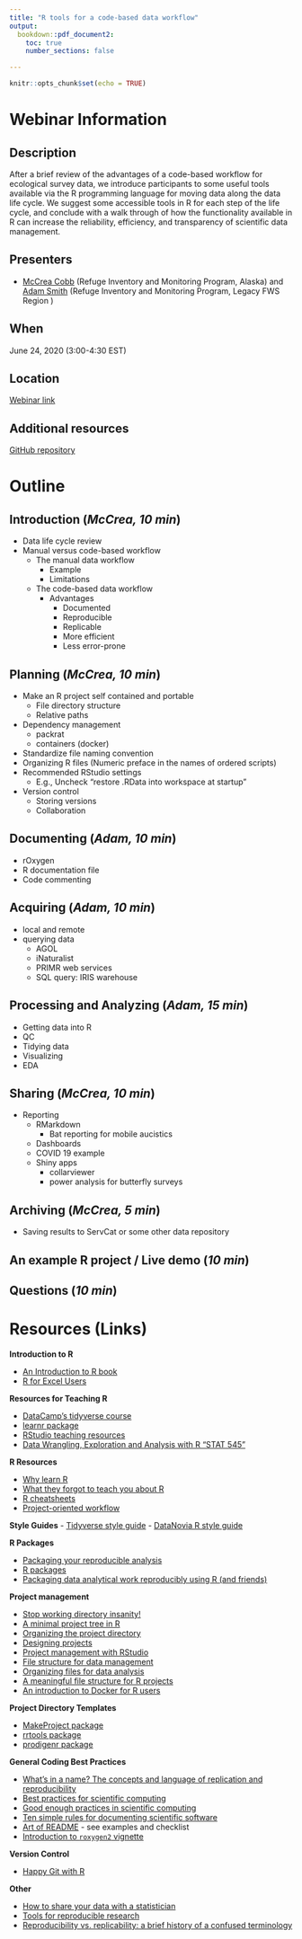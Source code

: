 ```yaml
---
title: "R tools for a code-based data workflow"
output: 
  bookdown::pdf_document2:
    toc: true
    number_sections: false

---
```


```r
knitr::opts_chunk$set(echo = TRUE)
```

# Webinar Information

## Description  
After a brief review of the advantages of a code-based workflow for ecological survey data, we introduce participants to some useful tools available via the R programming language for moving data along the data life cycle. We suggest some accessible tools in R for each step of the life cycle, and conclude with a walk through of how the functionality available in R can increase the reliability, efficiency, and transparency of scientific data management.

## Presenters    
- [McCrea Cobb](mailto:mccrea_cobb@fws.gov) (Refuge Inventory and Monitoring Program, Alaska) and [Adam Smith](mailto:d_smith@fws.gov) (Refuge Inventory and Monitoring Program, Legacy FWS Region )

## When
June 24, 2020 (3:00-4:30 EST)

## Location  
[Webinar link]()

## Additional resources
[GitHub repository](https://github.com/USFWS/data-mgt-with-r)


# Outline

## Introduction (*McCrea, 10 min*)
  + Data life cycle review 
  + Manual versus code-based workflow
    + The manual data workflow
      + Example
      + Limitations
    + The code-based data workflow
      + Advantages
        + Documented
        + Reproducible
        + Replicable
        + More efficient
        + Less error-prone
        
## Planning (*McCrea, 10 min*)
  + Make an R project self contained and portable
    + File directory structure
    + Relative paths
  + Dependency management
    + packrat
    + containers (docker)
   + Standardize file naming convention
  + Organizing R files (Numeric preface in the names of ordered scripts)
  + Recommended RStudio settings
     + E.g., Uncheck "restore .RData into workspace at startup"
  + Version control
     + Storing versions
     + Collaboration
     
## Documenting (*Adam, 10 min*)
  + rOxygen 
  + R documentation file
  + Code commenting
  
## Acquiring (*Adam, 10 min*)
  + local and remote
  + querying data
    + AGOL
    + iNaturalist
    + PRIMR web services
    + SQL query: IRIS warehouse
    
## Processing and Analyzing (*Adam, 15 min*)
  + Getting data into R
  + QC
  + Tidying data
  + Visualizing
  + EDA
   
## Sharing (*McCrea, 10 min*)
  + Reporting
    + RMarkdown
       + Bat reporting for mobile aucistics
     + Dashboards
      + COVID 19 example
    + Shiny apps
       + collarviewer
       + power analysis for butterfly surveys
       
## Archiving (*McCrea, 5 min*)
   + Saving results to ServCat or some other data repository

## An example R project / Live demo (*10 min*)

## Questions (*10 min*)


# Resources (Links)

**Introduction to R**

- [An Introduction to R book](https://intro2r.com/)
- [R for Excel Users](https://rstudio-conf-2020.github.io/r-for-excel/)

**Resources for Teaching R**  

- [DataCamp's tidyverse course](https://learn.datacamp.com/courses/working-with-data-in-the-tidyverse)
- [learnr package](https://rstudio.github.io/learnr/)
- [RStudio teaching resources](https://education.rstudio.com/teach/materials/)
- [Data Wrangling, Exploration and Analysis with R "STAT 545"](https://stat545.com/)


**R Resources**

- [Why learn R](https://datacarpentry.org/R-ecology-lesson/00-before-we-start.html#r_code_is_great_for_reproducibility)
- [What they forgot to teach you about R](https://rstats.wtf/)
- [R cheatsheets](https://rstudio.com/resources/cheatsheets/)
- [Project-oriented workflow](https://www.tidyverse.org/blog/2017/12/workflow-vs-script/)


**Style Guides**
- [Tidyverse style guide](https://style.tidyverse.org/)
- [DataNovia R style guide](https://www.datanovia.com/en/blog/r-coding-style-best-practices/)


**R Packages**

- [Packaging your reproducible analysis](https://thomasleeper.com/2016/11/analysis-as-package/)
- [R packages](http://r-pkgs.had.co.nz/)
- [Packaging data analytical work reproducibly using R (and friends)](https://peerj.com/preprints/3192.pdf)


**Project management**

- [Stop working directory insanity!](https://gist.github.com/jennybc/362f52446fe1ebc4c49f)
- [A minimal project tree in R](https://talesofr.wordpress.com/2017/12/12/a-minimal-project-tree-in-r/)
- [Organizing the project directory](https://nicercode.github.io/blog/2013-05-17-organising-my-project/)
- [Designing projects](https://nicercode.github.io/blog/2013-04-05-projects/)
- [Project management with RStudio](https://swcarpentry.github.io/r-novice-gapminder/02-project-intro/)
- [File structure for data management](https://r-dir.com/blog/2013/11/folder-structure-for-data-analysis.html)
- [Organizing files for data analysis](https://github.com/AndersenLab/IBiS-Bootcamp/wiki/Organizing-files-for-data-analysis)
- [A meaningful file structure for R projects](https://www.r-bloggers.com/a-meaningful-file-structure-for-r-projects/)
- [An introduction to Docker for R users](https://colinfay.me/docker-r-reproducibility/)


**Project Directory Templates**

- [MakeProject package](https://cran.r-project.org/web/packages/makeProject/index.html)
- [rrtools package](https://github.com/benmarwick/rrtools)
- [prodigenr package](https://cran.r-project.org/web/packages/prodigenr/readme/README.html)


**General Coding Best Practices**

- [What's in a name? The concepts and language of replication and reproducibility](https://thomasleeper.com/2015/05/open-science-language/)
- [Best practices for scientific computing](https://journals.plos.org/plosbiology/article?id=10.1371/journal.pbio.1001745)
- [Good enough practices in scientific computing](https://journals.plos.org/ploscompbiol/article?id=10.1371/journal.pcbi.1005510)
- [Ten simple rules for documenting scientific software](https://journals.plos.org/ploscompbiol/article?id=10.1371/journal.pcbi.1006561)
- [Art of README](https://github.com/noffle/art-of-readme#bonus-exemplars) - see examples and checklist
- [Introduction to `roxygen2` vignette](https://cran.r-project.org/web/packages/roxygen2/vignettes/roxygen2.html)

**Version Control**  

- [Happy Git with R](https://happygitwithr.com/)


**Other**

- [How to share your data with a statistician](https://github.com/jtleek/datasharing)
- [Tools for reproducible research](http://kbroman.org/Tools4RR/assets/lectures/06_org_eda_withnotes.pdf)
- [Reproducibility vs. replicability: a brief history of a confused terminology](https://www.ncbi.nlm.nih.gov/pmc/articles/PMC5778115/)